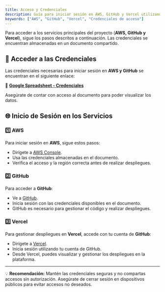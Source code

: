 ```yaml
---
title: Acceso y Credenciales
description: Guía para iniciar sesión en AWS, GitHub y Vercel utilizando las credenciales almacenadas.
keywords: ["AWS", "GitHub", "Vercel", "Credenciales de acceso"]
---
```


Para acceder a los servicios principales del proyecto (**AWS, GitHub y Vercel**), sigue los pasos descritos a continuación. Las credenciales se encuentran almacenadas en un documento compartido.

## 📌 Acceder a las Credenciales

Las credenciales necesarias para iniciar sesión en **AWS y GitHub** se encuentran en el siguiente enlace:

🔗 **[Google Spreadsheet - Credenciales](https://docs.google.com/spreadsheets/d/15XHqiMEk29kPfDfd6_N8gaF-sPJdY3knEDVJeXxIVik/edit?gid=0#gid=0)**

Asegúrate de contar con acceso al documento para poder visualizar los datos.

## 🌐 Inicio de Sesión en los Servicios

### 1️⃣ AWS

Para iniciar sesión en **AWS**, sigue estos pasos:

- Dirígete a [AWS Console](https://aws.amazon.com/console/).
- Usa las credenciales almacenadas en el documento.
- Verifica el acceso y la región correcta antes de realizar despliegues.

### 2️⃣ GitHub

Para acceder a **GitHub**:

- Ve a [GitHub](https://github.com/).
- Inicia sesión con las credenciales disponibles en el documento.
- GitHub es necesario para gestionar el código y realizar despliegues.

### 3️⃣ Vercel

Para gestionar despliegues en **Vercel**, accede con tu cuenta de **GitHub**:

- Dirígete a [Vercel](https://vercel.com/).
- Inicia sesión utilizando tu cuenta de GitHub.
- Desde Vercel, puedes visualizar y gestionar los despliegues en la plataforma.

---

💡 **Recomendación:** Mantén las credenciales seguras y no compartas accesos sin autorización. Asegúrate de cerrar sesión en dispositivos públicos para evitar accesos no deseados.
